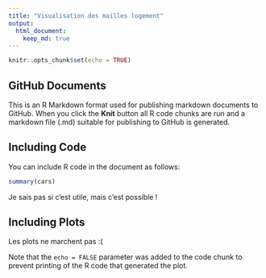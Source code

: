 ```yaml
---
title: "Visualisation des mailles logement"
output: 
  html_document:
    keep_md: true
---
```


```r
knitr::opts_chunk$set(echo = TRUE)
```

## GitHub Documents

This is an R Markdown format used for publishing markdown documents to GitHub. When you click the **Knit** button all R code chunks are run and a markdown file (.md) suitable for publishing to GitHub is generated.

## Including Code

You can include R code in the document as follows:

```r
summary(cars)
```

Je sais pas si c'est utile, mais c'est possible !

## Including Plots

Les plots ne marchent pas :(

<!-- # ```{r pressure, echo=FALSE} -->
<!-- # plot(pressure) -->
<!-- # ``` -->

Note that the `echo = FALSE` parameter was added to the code chunk to prevent printing of the R code that generated the plot.
